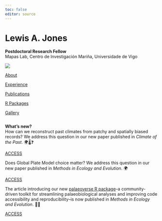 ```yaml
---
toc: false
editor: source
---
```


<div class="fish"></div>
# Lewis A. Jones
**Postdoctoral Research Fellow**  
Mapas Lab, Centro de Investigación Mariña, Universidade de Vigo  

::: {.grid}

::: {.g-col-6}

![](images/lewis.jpg)

:::

::: {.g-col-6}

<a href="about.qmd" class="card-link heading-font" style="width:100%">About</a>

<a href="experience.qmd" class="card-link heading-font" style="width:100%">Experience</a>

<a href="publications.qmd" class="card-link heading-font" style="width:100%">Publications</a>

<a href="packages.qmd" class="card-link heading-font" style="width:100%">R Packages</a>

<a href="gallery.qmd" class="card-link heading-font" style="width:100%">Gallery</a>

:::

:::

::: {#card-color .card .h-100}

::: {.card-body .d-flex .flex-column}

:::: {.columns}

::: {.column width="100%"}
<p>
**What's new?**  
How can we reconstruct past climates from patchy and spatially biased records? We address this question in our new paper published in *Climate of the Past*. 🌍🌡️❓

::: {style="margin-top: auto;"}
<a href="https://doi.org/10.5194/cp-20-349-2024" class="card-link heading-font">ACCESS</a>
:::

Does Global Plate Model choice matter? We address this question in our new paper published in *Methods in Ecology and Evolution*. 🌍

::: {style="margin-top: auto;"}
<a href="https://doi.org/10.1111/2041-210X.14204" class="card-link heading-font">ACCESS</a>
:::

The article introducing our new [palaeoverse R package](http://palaeoverse.palaeoverse.org)--a community-driven toolkit for streamlining palaeobiological analyses and improving code accessibility and reproducibility--is now published in *Methods in Ecology and Evolution*. 🪸🦕</p> 

::: {style="margin-top: auto;"}
<a href="https://doi.org/10.1111/2041-210X.14099" class="card-link heading-font">ACCESS</a>
:::

:::

::::

:::

:::
